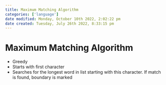 ```yaml
---
title: Maximum Matching Algorithm
categories: ['language']
date modified: Monday, October 10th 2022, 2:02:22 pm
date created: Tuesday, July 26th 2022, 8:33:15 pm
---
```


# Maximum Matching Algorithm
- Greedy
- Starts with first character
- Searches for the longest word in list starting with this character. If match is found, boundary is marked



